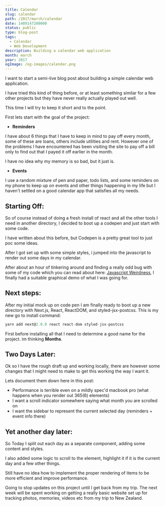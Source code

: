 ```yaml
---
title: Calendar
slug: calendar
path: /2017/march/calendar
date: 1489147200000
status: public
type: blog-post
tags:
  - Calendar
  - Web Development
description: Building a calendar web application
month: march
year: 2017
ogImage: /og-images/calendar.png
---
```



I want to start a semi-live blog post about building a simple calendar web
application.

I have tried this kind of thing before, or at least something similar for a few
other projects but they have never really actually played out well.

This time I will try to keep it short and to the point.

First lets start with the goal of the project:

- **Reminders**

I have about 6 things that I have to keep in mind to pay off every month, some
of these are loans, others include utilities and rent. However one of the
problems I have encountered has been visiting the site to pay off a bill only to
find out that I payed it off earlier in the month.

<Callout>
  I have no idea why my memory is so bad, but it just is.
</Callout>

- **Events**

I use a random mixture of pen and paper, todo lists, and some reminders on my
phone to keep up on events and other things happening in my life but I haven't
settled on a good calendar app that satisfies all my needs.

## Starting Off:

So of course instead of doing a fresh install of react and all the other tools I
need in another directory, I decided to boot up a codepen and just start with
some code.

I have written about this before, but Codepen is a pretty great tool to just poc
some ideas.

After I got set up with some simple styles, i jumped into the javascript to
render out some days in my calendar.

After about an hour of tinkering around and finding a really odd bug with some
of my code which you can read about here:
[Javascript Weirdness](./javascript-wierdness), I finally had a suitable
graphical demo of what I was going for.

## Next steps:

After my initial mock up on code pen I am finally ready to boot up a new
directory with Next.js, React, ReactDOM, and styled-jsx-postcss. This is my new
go to install command:

```js
yarn add next@2.0.0 react react-dom styled-jsx-postcss
```

First before installing all that I need to determine a good name for the
project. im thinking **Months**.

## Two Days Later:

Ok so I have the rough draft up and working locally, there are however some
changes that I might need to make to get this working the way I want it.

Lets document them down here in this post:

- Performance is terrible even on a mildly spec'd macbook pro (what happens when
  you render out 365(6) elements)
- I want a scroll indicator somewhere saying what month you are scrolled on
- I want the sidebar to represent the current selected day (reminders + event
  info there)

## Yet another day later:

So Today I split out each day as a separate component, adding some content and
styles.

I also added some logic to scroll to the element, highlight it if it is the
current day and a few other things.

Still have no idea how to implement the proper rendering of items to be more
efficient and improve performance.

Going to stop updates on this project until I get back from my trip. The next
week will be spent working on getting a really basic website set up for tracking
photos, memories, videos etc from my trip to New Zealand.

